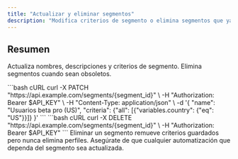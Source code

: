 ```yaml
---
title: "Actualizar y eliminar segmentos"
description: "Modifica criterios de segmento o elimina segmentos que ya no necesites."
---
```


## Resumen

Actualiza nombres, descripciones y criterios de segmento. Elimina segmentos cuando sean obsoletos.

<Steps>
<Step title="Actualizar un segmento">
  <RequestExample>
  ```bash cURL
  curl -X PATCH "https://api.example.com/segments/{segment_id}" \
    -H "Authorization: Bearer $API_KEY" \
    -H "Content-Type: application/json" \
    -d '{
      "name": "Usuarios beta pro (US)",
      "criteria": {"all": [{"variables.country": {"eq": "US"}}]}
    }'
  ```
  </RequestExample>
</Step>

<Step title="Eliminar un segmento">
  <RequestExample>
  ```bash cURL
  curl -X DELETE "https://api.example.com/segments/{segment_id}" \
    -H "Authorization: Bearer $API_KEY"
  ```
  </RequestExample>
</Step>
</Steps>

<Warning>
Eliminar un segmento remueve criterios guardados pero nunca elimina perfiles.
Asegúrate de que cualquier automatización que dependa del segmento sea actualizada.
</Warning>
